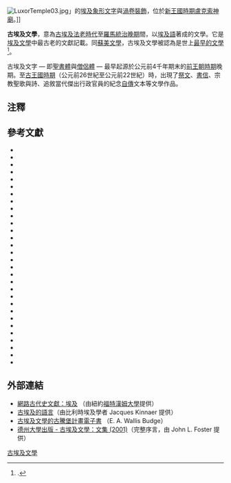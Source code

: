 [[File:LuxorTemple03.jpg|thumb]]」的[[埃及象形文字|埃及象形文字]]與[[渦卷裝飾|渦卷裝飾]]，位於[[新王國時期|新王國時期]][[盧克索神廟|盧克索神廟]]。]]

'''古埃及文學'''，意為[[古埃及|古埃及]][[古埃及歷史|法老時代]]至[[埃及_(羅馬帝國行省)|羅馬統治晚期]]間，以[[埃及語|埃及語]]著成的文學。它是[[埃及文學|埃及文學]]中最古老的文獻記載。同[[蘇美文學|蘇美文學]]，古埃及文學被認為是世上[[古代文學|最早的文學]]<ref>{{Harvnb|Foster|2001|p=xx}}.</ref>。

古埃及文字 — 即[[聖書體|聖書體]]與[[僧侶體|僧侶體]] — 最早起源於公元前4千年期末的[[前王朝時期|前王朝時期]]晚期。至[[古王國時期|古王國時期]]（公元前26世紀至公元前22世紀）時，出現了[[祭文|祭文]]、[[書信|書信]]、宗教聖歌與詩、追敘當代傑出行政官員的紀念[[自傳|自傳]]文本等文學作品。

== 注釋 ==
{{reflist}}

== 參考文獻 ==
{{refbegin}}
*{{citation |last=Allen |first=James P. |title=Middle Egyptian: An Introduction to the Language and Culture of Hieroglyphs |year=2000 |publisher=Cambridge University Press |location=Cambridge |isbn=0521653126 }}
*{{citation |last=Bard |first=Katherine A. |last2=Shubert |first2=Steven Blake |title=Encyclopedia of the Archaeology of Ancient Egypt |year=1999 |publisher=Routledge |location=New York and London |isbn=0415185890 }}
*{{citation |last=Breasted |first=James Henry |title=Ancient Records of Egypt: Vol. I, The First to the Seventeenth Dynasties, & Vol. II, the Eighteenth Dynasty |year=1962 |publisher=Russell & Russell |location=New York |isbn=0846201348 }}
*{{citation |last=Brewer |first=Douglas J. |last2=Teeter |first2=Emily |title=Egypt and the Egyptians |year=1999 |publisher=Cambridge University Press |location=Cambridge |isbn=0521445183 }}
*{{citation |last=Budge |first=E. A. Wallis |title=The Dwellers on the Nile: Chapters on the Life, History, Religion, and Literature of the Ancient Egyptians |year=1972 |publisher=Benjamin Blom |location=New York |isbn= }}
*{{citation |last=Erman |first=Adolf |others=translated by Aylward M. Blackman |title=Ancient Egyptian Literature: A Collection of Poems, Narratives and Manuals of Instructions from the Third and Second Millenia BC |year=2005 |publisher=Kegan Paul |location=New York |isbn=0710309643 }}
*{{citation |last=Fischer-Elfert |first=Hans-W. |editor-last=Tait |editor-first=John W. |chapter=Representations of the Past in the New Kingdom Literature |title='Never Had the Like Occurred': Egypt's View of Its Past |year=2003 |publisher=University College London, Institute of Archaeology, an imprint of Cavendish Publishing Limited |location=London |isbn=1844720071 |pages=119–138 |url= }}
*{{citation |last=Forman |first=Werner |last2=Quirke |first2=Stephen |title=Hieroglyphs and the Afterlife in Ancient Egypt |year=1996 |publisher=University of Oklahoma Press |location=Norman |isbn=0806127511 }}
*{{citation |last=Foster |first=John Lawrence |title=Ancient Egyptian Literature: An Anthology |year=2001 |publisher=University of Texas Press |location=Austin |isbn=0292725272 }}
*{{Citation |last=Gardiner |first=Alan H. |year=1915 |title=The Nature and Development of the Egyptian Hieroglyphic Writing |journal=The Journal of Egyptian Archaeology |volume=2 |issue=2 |pages=61–75 |url= |issn= }}
*{{citation |last=Gozzoli |first=Roberto B. |title=The Writings of History in Ancient Egypt during the First Millennium BC (ca. 1070–180 BC): Trends and Perspectives |year=2006 |publisher=Golden House Publications |location=London |isbn=095502563X }}
*{{citation |last=Greenstein |first=Edward L. |chapter=Autobiographies in Ancient Western Asia |title=Civilizations of the Ancient Near East |year=1995 |publisher=Scribner |location=New York |isbn= |pages=2421–2432 |url= }}
*{{citation |last=Koosed |first=Jennifer L. |title=(Per)mutations of Qohelet: Reading the Body in the Book |year=2006 |publisher=T & T Clark International (Continuum imprint) |location=New York and London |isbn=0567026329 }}
*{{citation |last=Lichtheim |first=Miriam |title=Ancient Egyptian Literature: Volume III: The Late Period |year=1980 |publisher=University of California Press |location=Berkeley and Los Angeles |isbn=0520040201 |pages= |url= }}
*{{citation |last=Lichtheim |first=Miriam |others=with a new foreword by Hans-W. Fischer-Elfert |title=Ancient Egyptian Literature: Volume II: The New Kingdom |year=2006 |publisher=University of California Press |location=Berkeley and Los Angeles |isbn=0520248430 }}
*{{citation |last=Loprieno |first=Antonio |editor1-last=Cooper |editor1-first=Jerrold S. |editor2-last=Schwartz |editor2-first=Glenn M. |chapter=Defining Egyptian Literature: Ancient Texts and Modern Literary Theory |title=The Study of the Ancient Near East in the 21st Century |year=1996 |conference=The William Foxwell Albright Centennial Conference |publisher=Eisenbrauns |location=Winona Lake, Indiana |isbn=093146496X |pages=209–250 |url= }}
*{{citation |last=Mokhtar |first=G. |title=General History of Africa II: Ancient Civilizations of Africa |edition=Abridged |year=1990 |publisher=University of California Press |location=Berkeley |isbn=9231025856 |pages= |url= }}
*{{citation |last=Morenz |first=Ludwid D. |others=translated by Martin Worthington |editor-last=Tait |editor-first=John W. |chapter=Literature as a Construction of the Past in the Middle Kingdom |title='Never Had the Like Occurred': Egypt's View of Its Past |year=2003 |publisher=University College London, Institute of Archaeology, an imprint of Cavendish Publishing Limited |location=London |isbn=1844720071 |pages=101–118 }}
*{{citation |last=Parke |first=Catherine Neal |title=Biography: Writing Lives |year=2002 |publisher=Routledge |location=New York and London |isbn=0415938929 }}
*{{citation |last=Parkinson |first=R. B. |title=Poetry and Culture in Middle Kingdom Egypt: A Dark Side to Perfection |year=2002 |publisher=Continuum |location=London |isbn=0826456375 }}
*{{citation |last=Quirke |first=S. |title=Egyptian Literature 1800 BC, questions and readings |year=2004 |publisher=Golden House Publications |location=London |isbn=0954721861 }}
*{{citation |last=Perdu |first=Olivier |editor-last=Sasson |editor-first=Jack |chapter=Ancient Egyptian Autobiographies |title=Civilizations of the Ancient Near East |year=1995 |publisher=Scribner |location=New York |isbn= |pages=2243–2254 |url= }}
*{{citation |last=Seter |first=John Van |title=In Search of History: Historiography in the Ancient World and the Origins of Biblical History |year=1997 |publisher=Yale University Press |location=New Haven |isbn=1575060132 }}
*{{citation |last=Simpson |first=William Kelly |editor-last=Simpson |editor-first=William Kelly |title=The Literature of Ancient Egypt: An Anthology of Stories, Instructions, and Poetry |others=translations by R.O. Faulkner, Edward F. Wente, Jr., and William Kelly Simpson |year=1972 |publisher=Yale University Press |location=New Haven and London |isbn=0300014821 }}
*{{citation |last=Tait |first=John W. |editor-last=Tait |editor-first=John |chapter=Introduction—'...Since the Time of the Gods' |title='Never Had the Like Occurred': Egypt's View of Its Past |year=2003 |publisher=University College London, Institute of Archaeology, an imprint of Cavendish Publishing Limited |location=London |isbn=1844720071 |pages=1–14 }}
*{{citation |last=Wente |first=Edward F. |editor-last=Meltzer |editor-first=Edmund S. |others=translated by Edward F. Wente |title=Letters from Ancient Egypt |year=1990 |publisher=Scholars Press, Society of Biblical Literature |location=Atlanta |isbn=1555404723 }}
*{{citation |last=Wildung |first=Dietrich |editor-last=Tait |editor-first=John |chapter=Looking Back into the Future: The Middle Kingdom as a Bridge to the Past |title='Never Had the Like Occurred': Egypt's View of Its Past |year=2003 |publisher=University College London, Institute of Archaeology, an imprint of Cavendish Publishing Limited |location=London |isbn=1844720071 |pages=61–78 }}
*{{Citation |last=Wilkinson |first=Toby A. H. |year=2000 |title=What a King Is This: Narmer and the Concept of the Ruler |journal=The Journal of Egyptian Archaeology |volume=86 |issue= |pages=23–32 |url= |issn= }}
*{{citation |last=Wilson |first=Penelope |title=Sacred Signs: Hieroglyphs in Ancient Egypt |year=2003 |publisher=Oxford University Press |location=Oxford and New York |isbn=0192802992 }}
*{{citation |last=Wilson |first=Penelope |title=Hieroglyphs: A Very Short Introduction |year=2004 |publisher=Oxford University Press |location=Oxford and New York |isbn=0192805029 }}
{{refend}}

== 外部連結 ==
{{commonscat|Literature of ancient Egypt}}
*[http://www.fordham.edu/halsall/ancient/asbook04.html#Literature 網路古代史文獻：埃及] {{Wayback|url=http://www.fordham.edu/halsall/ancient/asbook04.html#Literature |date=20140620092844 }}（由紐約[[福特漢姆大學|福特漢姆大學]]提供）
*[http://www.ancient-egypt.org/index.html 古埃及的語言]{{Wayback|url=http://www.ancient-egypt.org/index.html |date=20191112100009 |dateformat=iso }}（由比利時埃及學者 Jacques Kinnaer 提供）
*[http://www.gutenberg.org/files/15932/15932-h/15932-h.htm#Pg_37 古埃及文學的古騰堡計畫電子書] {{Wayback|url=http://www.gutenberg.org/files/15932/15932-h/15932-h.htm#Pg_37 |date=20200214005352 }}（E. A. Wallis Budge）
*[https://web.archive.org/web/20090423133312/http://www.utexas.edu/utpress/excerpts/exfosanc.html 德州大學出版 - 古埃及文學：文集 (2001)]（完整序言，由 John L. Foster 提供）

{{古埃及相关}}
{{埃及神話}}

[[Category:古埃及文學|]]